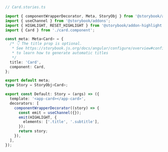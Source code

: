 ```ts
// Card.stories.ts

import { componentWrapperDecorator, Meta, StoryObj } from '@storybook/angular';
import { useChannel } from '@storybook/addons';
import { HIGHLIGHT, RESET_HIGHLIGHT } from '@storybook/addon-highlight';
import { Card } from './card.component';

const meta: Meta<Card> = {
  /* 👇 The title prop is optional.
   * See https://storybook.js.org/docs/angular/configure/overview#configure-story-loading
   * to learn how to generate automatic titles
   */
  title: 'Card',
  component: Card,
};

export default meta;
type Story = StoryObj<Card>;

export const Default: Story = (args) => ({
  template: '<app-card></app-card>',
  decorators: [
    componentWrapperDecorator((story) => {
      const emit = useChannel({});
      emit(HIGHLIGHT, {
        elements: ['.title', '.subtitle'],
      });
      return story;
    }),
  ],
});
```
